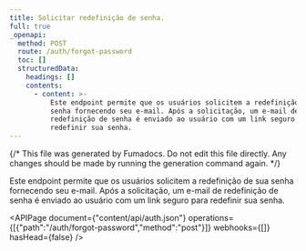 ```yaml
---
title: Solicitar redefinição de senha.
full: true
_openapi:
  method: POST
  route: /auth/forgot-password
  toc: []
  structuredData:
    headings: []
    contents:
      - content: >-
          Este endpoint permite que os usuários solicitem a redefinição de sua
          senha fornecendo seu e-mail. Após a solicitação, um e-mail de
          redefinição de senha é enviado ao usuário com um link seguro para
          redefinir sua senha.
---
```


{/* This file was generated by Fumadocs. Do not edit this file directly. Any changes should be made by running the generation command again. */}

Este endpoint permite que os usuários solicitem a redefinição de sua senha fornecendo seu e-mail. Após a solicitação, um e-mail de redefinição de senha é enviado ao usuário com um link seguro para redefinir sua senha.

<APIPage document={"content/api/auth.json"} operations={[{"path":"/auth/forgot-password","method":"post"}]} webhooks={[]} hasHead={false} />